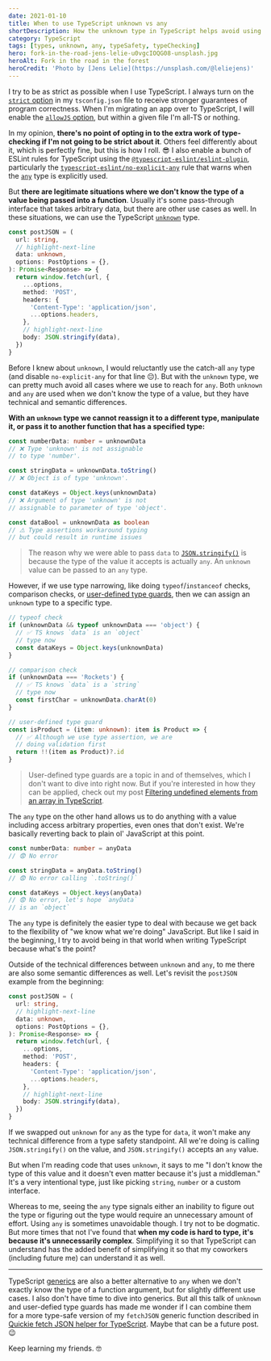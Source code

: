 ```yaml
---
date: 2021-01-10
title: When to use TypeScript unknown vs any
shortDescription: How the unknown type in TypeScript helps avoid using the any type for variables we don't know the type of
category: TypeScript
tags: [types, unknown, any, typeSafety, typeChecking]
hero: fork-in-the-road-jens-lelie-u0vgcIOQG08-unsplash.jpg
heroAlt: Fork in the road in the forest
heroCredit: 'Photo by [Jens Lelie](https://unsplash.com/@leliejens)'
---
```


I try to be as strict as possible when I use TypeScript. I always turn on the [`strict` option](https://www.typescriptlang.org/tsconfig#strict) in my `tsconfig.json` file to receive stronger guarantees of program correctness. When I'm migrating an app over to TypeScript, I will enable the [`allowJS` option](https://www.typescriptlang.org/tsconfig#allowJs), but within a given file I'm all-TS or nothing.

In my opinion, **there's no point of opting in to the extra work of type-checking if I'm not going to be strict about it**. Others feel differently about it, which is perfectly fine, but this is how I roll. 😎 I also enable a bunch of ESLint rules for TypeScript using the [`@typescript-eslint/eslint-plugin`](https://github.com/typescript-eslint/typescript-eslint), particularly the [`typescript-eslint/no-explicit-any`](https://github.com/typescript-eslint/typescript-eslint/blob/master/packages/eslint-plugin/docs/rules/no-explicit-any.md) rule that warns when the [`any`](https://www.typescriptlang.org/docs/handbook/basic-types.html#any) type is explicitly used.

But **there are legitimate situations where we don't know the type of a value being passed into a function**. Usually it's some pass-through interface that takes arbitrary data, but there are other use cases as well. In these situations, we can use the TypeScript [`unknown`](https://www.typescriptlang.org/docs/handbook/basic-types.html#unknown) type.

```typescript
const postJSON = (
  url: string,
  // highlight-next-line
  data: unknown,
  options: PostOptions = {},
): Promise<Response> => {
  return window.fetch(url, {
    ...options,
    method: 'POST',
    headers: {
      'Content-Type': 'application/json',
      ...options.headers,
    },
    // highlight-next-line
    body: JSON.stringify(data),
  })
}
```

Before I knew about `unknown`, I would reluctantly use the catch-all `any` type (and disable `no-explicit-any` for that line 😔). But with the `unknown` type, we can pretty much avoid all cases where we use to reach for `any`. Both `unknown` and `any` are used when we don't know the type of a value, but they have technical and semantic differences.

**With an `unknown` type we cannot reassign it to a different type, manipulate it, or pass it to another function that has a specified type:**

```typescript
const numberData: number = unknownData
// ❌ Type 'unknown' is not assignable
// to type 'number'.

const stringData = unknownData.toString()
// ❌ Object is of type 'unknown'.

const dataKeys = Object.keys(unknownData)
// ❌ Argument of type 'unknown' is not
// assignable to parameter of type 'object'.

const dataBool = unknownData as boolean
// ⚠️ Type assertions workaround typing
// but could result in runtime issues
```

> The reason why we were able to pass `data` to [`JSON.stringify()`](https://developer.mozilla.org/en-US/docs/Web/JavaScript/Reference/Global_Objects/JSON/stringify) is because the type of the value it accepts is actually `any`. An `unknown` value can be passed to an `any` type.

However, if we use type narrowing, like doing `typeof`/`instanceof` checks, comparison checks, or [user-defined type guards](https://www.typescriptlang.org/docs/handbook/advanced-types.html#user-defined-type-guards), then we can assign an `unknown` type to a specific type.

```typescript
// typeof check
if (unknownData && typeof unknownData === 'object') {
  // ✅ TS knows `data` is an `object`
  // type now
  const dataKeys = Object.keys(unknownData)
}

// comparison check
if (unknownData === 'Rockets') {
  // ✅ TS knows `data` is a `string`
  // type now
  const firstChar = unknownData.charAt(0)
}

// user-defined type guard
const isProduct = (item: unknown): item is Product => {
  // ✅ Although we use type assertion, we are
  // doing validation first
  return !!(item as Product)?.id
}
```

> User-defined type guards are a topic in and of themselves, which I don't want to dive into right now. But if you're interested in how they can be applied, check out my post [Filtering undefined elements from an array in TypeScript](/blog/filtering-undefined-elements-from-array-typescript/).

The `any` type on the other hand allows us to do anything with a value including access arbitrary properties, even ones that don't exist. We're basically reverting back to plain ol' JavaScript at this point.

```typescript
const numberData: number = anyData
// 😨 No error

const stringData = anyData.toString()
// 😨 No error calling `.toString()`

const dataKeys = Object.keys(anyData)
// 😨 No error, let's hope `anyData`
// is an `object`
```

The `any` type is definitely the easier type to deal with because we get back to the flexibility of "we know what we're doing" JavaScript. But like I said in the beginning, I try to avoid being in that world when writing TypeScript because what's the point?

Outside of the technical differences between `unknown` and `any`, to me there are also some semantic differences as well. Let's revisit the `postJSON` example from the beginning:

```typescript
const postJSON = (
  url: string,
  // highlight-next-line
  data: unknown,
  options: PostOptions = {},
): Promise<Response> => {
  return window.fetch(url, {
    ...options,
    method: 'POST',
    headers: {
      'Content-Type': 'application/json',
      ...options.headers,
    },
    // highlight-next-line
    body: JSON.stringify(data),
  })
}
```

If we swapped out `unknown` for `any` as the type for `data`, it won't make any technical difference from a type safety standpoint. All we're doing is calling `JSON.stringify()` on the value, and `JSON.stringify()` accepts an `any` value.

But when I'm reading code that uses `unknown`, it says to me "I don't know the type of this value and it doesn't even matter because it's just a middleman." It's a very intentional type, just like picking `string`, `number` or a custom interface.

Whereas to me, seeing the `any` type signals either an inability to figure out the type or figuring out the type would require an unnecessary amount of effort. Using `any` is sometimes unavoidable though. I try not to be dogmatic. But more times that not I've found that **when my code is hard to type, it's because it's unnecessarily complex**. Simplifying it so that TypeScript can understand has the added benefit of simplifying it so that my coworkers (including future me) can understand it as well.

---

TypeScript [generics](https://www.typescriptlang.org/docs/handbook/generics.html) are also a better alternative to `any` when we don't exactly know the type of a function argument, but for slightly different use cases. I also don't have time to dive into generics. But all this talk of `unknown` and user-defied type guards has made me wonder if I can combine them for a more type-safe version of my `fetchJSON` generic function described in [Quickie fetch JSON helper for TypeScript](/blog/quickie-fetch-json-helper-for-typescript/). Maybe that can be a future post. 😉

Keep learning my friends. 🤓
